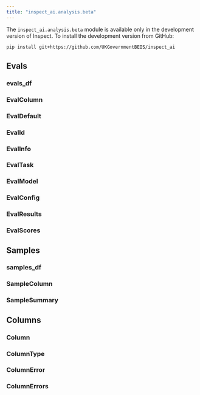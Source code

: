 ```yaml
---
title: "inspect_ai.analysis.beta"
---
```


::: callout-note
The `inspect_ai.analysis.beta` module is available only in the development version of Inspect. To install the development version from GitHub:

``` bash
pip install git+https://github.com/UKGovernmentBEIS/inspect_ai
```
:::


## Evals

### evals_df
### EvalColumn
### EvalDefault
### EvalId
### EvalInfo
### EvalTask
### EvalModel
### EvalConfig
### EvalResults
### EvalScores

## Samples

### samples_df
### SampleColumn
### SampleSummary

## Columns

### Column
### ColumnType
### ColumnError
### ColumnErrors

